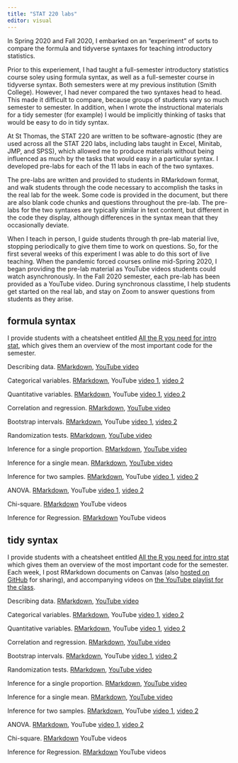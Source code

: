 ```yaml
---
title: "STAT 220 labs"
editor: visual
---
```


::: lead
In Spring 2020 and Fall 2020, I embarked on an "experiment" of sorts to compare the formula and tidyverse syntaxes for teaching introductory statistics.
:::

Prior to this experiement, I had taught a full-semester introductory statistics course soley using formula syntax, as well as a full-semester course in tidyverse syntax. Both semesters were at my previous institution (Smith College). However, I had never compared the two syntaxes head to head. This made it difficult to compare, because groups of students vary so much semester to semester. In addition, when I wrote the instructional materials for a tidy semester (for example) I would be implicitly thinking of tasks that would be easy to do in tidy syntax.

At St Thomas, the STAT 220 are written to be software-agnostic (they are used across all the STAT 220 labs, including labs taught in Excel, Minitab, JMP, and SPSS), which allowed me to produce materials without being influenced as much by the tasks that would easy in a particular syntax. I developed pre-labs for each of the 11 labs in each of the two syntaxes.

The pre-labs are written and provided to students in RMarkdown format, and walk students through the code necessary to accomplish the tasks in the real lab for the week. Some code is provided in the document, but there are also blank code chunks and questions throughout the pre-lab. The pre-labs for the two syntaxes are typically similar in text content, but different in the code they display, although differences in the syntax mean that they occasionally deviate.

When I teach in person, I guide students through th pre-lab material live, stopping periodically to give them time to work on questions. So, for the first several weeks of this experiment I was able to do this sort of live teaching. When the pandemic forced courses online mid-Spring 2020, I began providing the pre-lab material as YouTube videos students could watch asynchronously. In the Fall 2020 semester, each pre-lab has been provided as a YouTube video. During synchronous classtime, I help students get started on the real lab, and stay on Zoom to answer questions from students as they arise.

## formula syntax

I provide students with a cheatsheet entitled [All the R you need for intro stat](https://github.com/AmeliaMN/STAT220-labs/blob/main/all_the_R_you_need_formula.Rmd), which gives them an overview of the most important code for the semester.

Describing data. [RMarkdown](https://github.com/AmeliaMN/STAT220-labs/blob/main/formula/01-STAT_220_DescribingDataPreLab_formula.Rmd), [YouTube video]()

Categorical variables. [RMarkdown](https://github.com/AmeliaMN/STAT220-labs/blob/main/formula/02-STAT_220_CategoricalVariablesPreLab_formula.Rmd), YouTube [video 1](), [video 2]()

Quantitative variables. [RMarkdown](https://github.com/AmeliaMN/STAT220-labs/blob/main/formula/03-STAT_220_QuantitativeVariablesPreLab_formula.Rmd), YouTube [video 1](), [video 2]()

Correlation and regression. [RMarkdown](https://github.com/AmeliaMN/STAT220-labs/blob/main/formula/04-STAT_220_RegressionPreLab_formula.Rmd), [YouTube video]()

Bootstrap intervals. [RMarkdown](https://github.com/AmeliaMN/STAT220-labs/blob/main/formula/05-STAT_220_BootstrapPreLab-formula.Rmd), YouTube [video 1](), [video 2]()

Randomization tests. [RMarkdown](https://github.com/AmeliaMN/STAT220-labs/blob/main/formula/06-STAT_220_RandomizationPreLab-formula.Rmd), [YouTube video]()

Inference for a single proportion. [RMarkdown](https://github.com/AmeliaMN/STAT220-labs/blob/main/formula/07-STAT_220_InferenceSingleProportionPreLab-formula.Rmd), [YouTube video]()

Inference for a single mean. [RMarkdown](https://github.com/AmeliaMN/STAT220-labs/blob/main/formula/08-STAT_220_InferenceSinglePreLab-formula.Rmd), [YouTube video]()

Inference for two samples. [RMarkdown](https://github.com/AmeliaMN/STAT220-labs/blob/main/formula/09-STAT_220_TwoSamplePreLab-formula.Rmd), YouTube [video 1](), [video 2]()

ANOVA. [RMarkdown](https://github.com/AmeliaMN/STAT220-labs/blob/main/formula/10-STAT_220_ANOVAPreLab-formula.Rmd), YouTube [video 1](), [video 2]()

Chi-square. [RMarkdown](https://github.com/AmeliaMN/STAT220-labs/blob/main/formula/11-STAT_220_ChiSquarePreLab-formula.Rmd) YouTube videos

Inference for Regression. [RMarkdown](https://github.com/AmeliaMN/STAT220-labs/blob/main/formula/12-STAT_220_RegressionInferencePreLab-formula.Rmd) YouTube videos

## tidy syntax

I provide students with a cheatsheet entitled [All the R you need for intro stat](https://github.com/AmeliaMN/STAT220-labs/blob/main/all_the_R_you_need_tidy.Rmd) which gives them an overview of the most important code for the semester. Each week, I post RMarkdown documents on Canvas (also [hosted on GitHub](https://github.com/AmeliaMN/STAT220-labs/tree/main/tidy) for sharing), and accompanying videos on [the YouTube playlist for the class](https://www.youtube.com/playlist?list=PLik6fAQnSI93eBVuAONFBCVdOd7VFhKQX).

Describing data. [RMarkdown](https://github.com/AmeliaMN/STAT220-labs/blob/main/tidy/01-STAT_220_DescribingDataPreLab_tidy.Rmd), [YouTube video](https://www.youtube.com/watch?v=vMZXK_RJ-_k&list=PLik6fAQnSI93eBVuAONFBCVdOd7VFhKQX&index=2)

Categorical variables. [RMarkdown](https://github.com/AmeliaMN/STAT220-labs/blob/main/tidy/02-STAT_220_CategoricalVariablesPreLab_tidy.Rmd), YouTube [video 1](https://www.youtube.com/watch?v=Ir-LeWndP70&list=PLik6fAQnSI93eBVuAONFBCVdOd7VFhKQX&index=3), [video 2](https://www.youtube.com/watch?v=Q3HJSCG3GOQ&list=PLik6fAQnSI93eBVuAONFBCVdOd7VFhKQX&index=4)

Quantitative variables. [RMarkdown](https://github.com/AmeliaMN/STAT220-labs/blob/main/tidy/03-STAT_220_QuantitativeVariablesPreLab_tidy.Rmd), YouTube [video 1](https://www.youtube.com/watch?v=f2TKQYizfqA&list=PLik6fAQnSI93eBVuAONFBCVdOd7VFhKQX&index=5), [video 2](https://www.youtube.com/watch?v=siB6pydmQYY&list=PLik6fAQnSI93eBVuAONFBCVdOd7VFhKQX&index=6)

Correlation and regression. [RMarkdown](https://github.com/AmeliaMN/STAT220-labs/blob/main/tidy/04-STAT_220_RegressionPreLab_tidy.Rmd), [YouTube video](https://www.youtube.com/watch?v=j5mu5XcJD_w&list=PLik6fAQnSI93eBVuAONFBCVdOd7VFhKQX&index=7)

Bootstrap intervals. [RMarkdown](https://github.com/AmeliaMN/STAT220-labs/blob/main/tidy/05-STAT_220_BootstrapPreLab-tidy.Rmd), YouTube [video 1](https://www.youtube.com/watch?v=FE6_NrUXgMI&list=PLik6fAQnSI93eBVuAONFBCVdOd7VFhKQX&index=8), [video 2](https://www.youtube.com/watch?v=IPQaqi6rP0o&list=PLik6fAQnSI93eBVuAONFBCVdOd7VFhKQX&index=9)

Randomization tests. [RMarkdown](https://github.com/AmeliaMN/STAT220-labs/blob/main/tidy/06-STAT_220_RandomizationPreLab-tidy.Rmd), [YouTube video](https://www.youtube.com/watch?v=2KwN-JrVfwQ&list=PLik6fAQnSI93eBVuAONFBCVdOd7VFhKQX&index=10)

Inference for a single proportion. [RMarkdown](https://github.com/AmeliaMN/STAT220-labs/blob/main/tidy/07-STAT_220_InferenceSingleProportionPreLab-tidy.Rmd), [YouTube video](https://www.youtube.com/watch?v=H8msMGkUmp0&list=PLik6fAQnSI93eBVuAONFBCVdOd7VFhKQX&index=11)

Inference for a single mean. [RMarkdown](https://github.com/AmeliaMN/STAT220-labs/blob/main/tidy/08-STAT_220_InferenceSingleMeanPreLab-tidy.Rmd), [YouTube video](https://www.youtube.com/watch?v=VvjImYrUobA&list=PLik6fAQnSI93eBVuAONFBCVdOd7VFhKQX&index=12)

Inference for two samples. [RMarkdown](https://github.com/AmeliaMN/STAT220-labs/blob/main/tidy/09-STAT_220_TwoSamplePreLab-tidy.Rmd), YouTube [video 1](https://www.youtube.com/watch?v=4zVAN4gqAmQ&list=PLik6fAQnSI93eBVuAONFBCVdOd7VFhKQX&index=13), [video 2](https://www.youtube.com/watch?v=lvZphz3-oXE&list=PLik6fAQnSI93eBVuAONFBCVdOd7VFhKQX&index=14)

ANOVA. [RMarkdown](https://github.com/AmeliaMN/STAT220-labs/blob/main/tidy/10-STAT_220_ANOVAPreLab-tidy.Rmd), YouTube [video 1](https://www.youtube.com/watch?v=iul28zUiCM4&list=PLik6fAQnSI93eBVuAONFBCVdOd7VFhKQX&index=15), [video 2](https://www.youtube.com/watch?v=kXJOwsRqd8g&list=PLik6fAQnSI93eBVuAONFBCVdOd7VFhKQX&index=16)

Chi-square. [RMarkdown](https://github.com/AmeliaMN/STAT220-labs/blob/main/tidy/11-STAT_220_ChiSquarePreLab-tidy.Rmd) YouTube videos

Inference for Regression. [RMarkdown](https://github.com/AmeliaMN/STAT220-labs/blob/main/tidy/12-STAT_220_RegressionInferencePreLab-tidy.Rmd) YouTube videos
